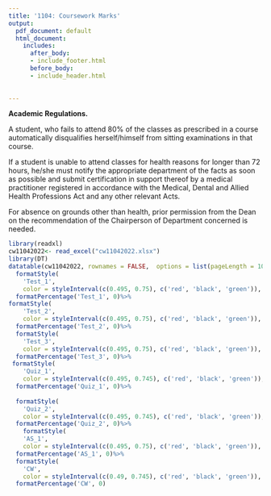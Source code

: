 ```yaml
---
title: '1104: Coursework Marks'
output:
  pdf_document: default
  html_document:
    includes:
      after_body:
      - include_footer.html
      before_body:
      - include_header.html
      
  
---
```



**Academic Regulations.**

A student, who fails to attend 80% of the classes as prescribed in a course automatically disqualifies herself/himself from sitting examinations in that course.

If a student is unable to attend classes for health reasons for longer than 72 hours, he/she must notify the appropriate department of the facts as soon as possible and submit certification in support thereof by a medical practitioner registered in accordance with the Medical, Dental and Allied Health Professions Act and any other relevant Acts.

For absence on grounds other than health, prior permission from the Dean on the recommendation of the Chairperson of Department concerned is needed.






```r
library(readxl)
cw11042022<- read_excel("cw11042022.xlsx")
library(DT)
datatable(cw11042022, rownames = FALSE,  options = list(pageLength = 100, scrollX=T,columnDefs=list(list(targets=2,visible=TRUE),list(className = 'dt-center', targets = 1:9))) )%>%
  formatStyle(
    'Test_1',
    color = styleInterval(c(0.495, 0.75), c('red', 'black', 'green')), fontWeight = 'bold') %>%
  formatPercentage('Test_1', 0)%>%
formatStyle(
    'Test_2',
    color = styleInterval(c(0.495, 0.75), c('red', 'black', 'green')), fontWeight = 'bold') %>%
  formatPercentage('Test_2', 0)%>%
  formatStyle(
    'Test_3',
    color = styleInterval(c(0.495, 0.75), c('red', 'black', 'green')), fontWeight = 'bold') %>%
  formatPercentage('Test_3', 0)%>%
 formatStyle(
    'Quiz_1',
    color = styleInterval(c(0.495, 0.745), c('red', 'black', 'green')), fontWeight = 'bold') %>%
  formatPercentage('Quiz_1', 0)%>%
 
  formatStyle(
    'Quiz_2',
    color = styleInterval(c(0.495, 0.745), c('red', 'black', 'green')), fontWeight = 'bold') %>%
  formatPercentage('Quiz_2', 0)%>%
    formatStyle(
    'AS_1',
    color = styleInterval(c(0.495, 0.75), c('red', 'black', 'green')), fontWeight = 'bold') %>%
  formatPercentage('AS_1', 0)%>%
  formatStyle(
    'CW',
    color = styleInterval(c(0.49, 0.745), c('red', 'black', 'green')), fontWeight = 'bold') %>%
  formatPercentage('CW', 0)
  

```

